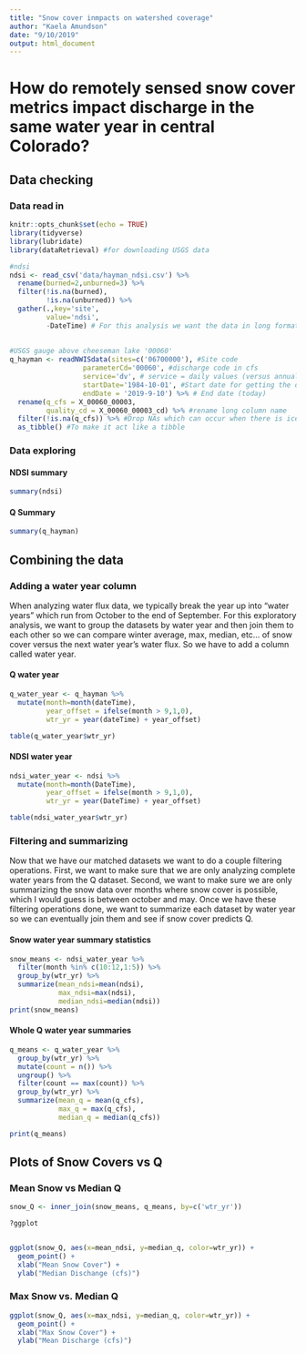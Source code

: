 ```yaml
---
title: "Snow cover inmpacts on watershed coverage"
author: "Kaela Amundson"
date: "9/10/2019"
output: html_document
---
```


# How do remotely sensed snow cover metrics impact discharge in the same water year in central Colorado?

## Data checking

### Data read in
```r
knitr::opts_chunk$set(echo = TRUE)
library(tidyverse) 
library(lubridate)
library(dataRetrieval) #for downloading USGS data

#ndsi 
ndsi <- read_csv('data/hayman_ndsi.csv') %>%
  rename(burned=2,unburned=3) %>%
  filter(!is.na(burned),
         !is.na(unburned)) %>%
  gather(.,key='site',
         value='ndsi',
         -DateTime) # For this analysis we want the data in long format
  
  
#USGS gauge above cheeseman lake '00060'
q_hayman <- readNWISdata(sites=c('06700000'), #Site code 
                  parameterCd='00060', #discharge code in cfs
                  service='dv', # service = daily values (versus annual)
                  startDate='1984-10-01', #Start date for getting the data
                  endDate = '2019-9-10') %>% # End date (today) 
  rename(q_cfs = X_00060_00003,
         quality_cd = X_00060_00003_cd) %>% #rename long column name
  filter(!is.na(q_cfs)) %>% #Drop NAs which can occur when there is ice or sensor breaks
  as_tibble() #To make it act like a tibble
```

### Data exploring

#### NDSI summary 
```r
summary(ndsi)
```
#### Q Summary 
```r
summary(q_hayman)
```

## Combining the data 

### Adding a water year column

When analyzing water flux data, we typically break the year up into “water years” which run from October to the end of September. For this exploratory analysis, we want to group the datasets by water year and then join them to each other so we can compare winter average, max, median, etc… of snow cover versus the next water year’s water flux. So we have to add a column called water year.

#### Q water year
```r
q_water_year <- q_hayman %>%
  mutate(month=month(dateTime),
         year_offset = ifelse(month > 9,1,0),
         wtr_yr = year(dateTime) + year_offset)

table(q_water_year$wtr_yr)
```


#### NDSI water year
```r
ndsi_water_year <- ndsi %>%
  mutate(month=month(DateTime),
         year_offset = ifelse(month > 9,1,0),
         wtr_yr = year(DateTime) + year_offset)

table(ndsi_water_year$wtr_yr)
```

### Filtering and summarizing 

Now that we have our matched datasets we want to do a couple filtering operations. First, we want to make sure that we are only analyzing complete water years from the Q dataset. Second, we want to make sure we are only summarizing the snow data over months where snow cover is possible, which I would guess is between october and may. Once we have these filtering operations done, we want to summarize each dataset by water year so we can eventually join them and see if snow cover predicts Q.

#### Snow water year summary statistics
```r
snow_means <- ndsi_water_year %>%
  filter(month %in% c(10:12,1:5)) %>%
  group_by(wtr_yr) %>%
  summarize(mean_ndsi=mean(ndsi),
            max_ndsi=max(ndsi), 
            median_ndsi=median(ndsi))
print(snow_means)
```

#### Whole Q water year summaries
``` r
q_means <- q_water_year %>%
  group_by(wtr_yr) %>%
  mutate(count = n()) %>%
  ungroup() %>%
  filter(count == max(count)) %>%
  group_by(wtr_yr) %>%
  summarize(mean_q = mean(q_cfs),
            max_q = max(q_cfs),
            median_q = median(q_cfs))

print(q_means)
```
## Plots of Snow Covers vs Q

### Mean Snow vs Median Q
``` r
snow_Q <- inner_join(snow_means, q_means, by=c('wtr_yr'))

?ggplot


ggplot(snow_Q, aes(x=mean_ndsi, y=median_q, color=wtr_yr)) +
  geom_point() +
  xlab("Mean Snow Cover") +
  ylab("Median Dischange (cfs)")
```

### Max Snow vs. Median Q
``` r
ggplot(snow_Q, aes(x=max_ndsi, y=median_q, color=wtr_yr)) +
  geom_point() +
  xlab("Max Snow Cover") +
  ylab("Mean Discharge (cfs)")

```
